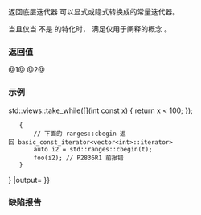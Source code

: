 {{cpp/iterator/basic_const_iterator/title|operator ''constant-iterator''}}
{{cpp/iterator/basic_const_iterator/navbar}}
{{dcl begin}}
{{dcl|since=c++23|num=1|
template&lt; /*not-a-const-iterator*/ CI &gt;
  requires /*constant-iterator*/&lt;CI&gt; &amp;&amp; 
      std::convertible_to&lt;Iter const&amp;, CI&gt;
constexpr operator CI() const &amp;;
}}
{{dcl|since=c++23|num=2|
template&lt; /*not-a-const-iterator*/ CI &gt;
  requires /*constant-iterator*/&lt;CI&gt; &amp;&amp; 
      std::convertible_to&lt;Iter, CI&gt;
constexpr operator CI() &amp;&amp;;
}}
{{dcl end}}

返回底层迭代器 {{lti|cpp/iterator/basic_const_iterator#成员对象|current}} 可以显式或隐式转换成的常量迭代器。

当且仅当 {{c|CI}} 不是 {{tt|basic_const_iterator}} 的特化时，{{c|CI}} 满足仅用于阐释的概念 {{c|/*not-a-const-iterator*/}}。

===返回值===
@1@ {{box|{{tti|current}}}}
@2@ {{box|{{c/core|std::move(}}{{tti|current}}{{c/core|)}}}}

===示例===
{{example
|code=
#include &lt;iterator&gt;
#include &lt;ranges&gt;
#include &lt;vector&gt;

void foo(std::vector&lt;int&gt;::const_iterator) {}

int main()
{
    auto v = std::vector&lt;int&gt;();
    {
        // 下面的 ranges::cbegin 返回 vector&lt;int&gt;::const_iterator
        auto i1 = std::ranges::cbegin(v);
        foo(i1); // OK
    }

    auto t = v {{!}} std::views::take_while([](int const x) { return x &lt; 100; });
    {
        // 下面的 ranges::cbegin 返回 basic_const_iterator&lt;vector&lt;int&gt;::iterator&gt;
        auto i2 = std::ranges::cbegin(t);
        foo(i2); // P2836R1 前报错
    }
}
|output=
}}

===缺陷报告===
{{dr list begin}}
{{dr list item|paper=P2836R1|std=C++23|before={{tt|basic_const_iterator}} 不遵守其底层类型的可转换性|after=提供转换运算符}}
{{dr list end}}

{{langlinks|de|en|es|fr|it|ja|pt|ru}}